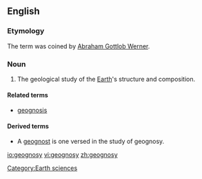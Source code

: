==English==

===Etymology===

The term was coined by [[w:Abraham Gottlob Werner|Abraham Gottlob Werner]]. 

===Noun===
{{en-noun|-}}

# The geological study of the [[Earth]]'s structure and composition. 

====Related terms====
*[[geognosis]]

====Derived terms====
*A [[geognost]] is one versed in the study of geognosy.

[[Category:Earth sciences]]

[[io:geognosy]]
[[vi:geognosy]]
[[zh:geognosy]]